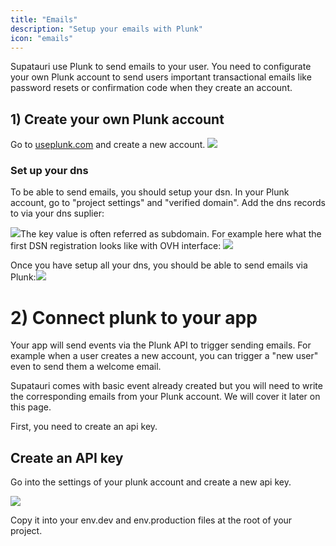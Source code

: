 ```yaml
---
title: "Emails"
description: "Setup your emails with Plunk"
icon: "emails"
---
```


Supatauri use Plunk to send emails to your user. You need to configurate your own Plunk account to  send users important transactional emails like password resets or confirmation code when they create an account.

## 1) Create your own Plunk account

Go to [useplunk.com](https://www.useplunk.com/) and create a new account. ![](/CleanShot2025-02-17at14.39.15.png)

### Set up your dns

To be able to send emails, you should setup your dsn. In your Plunk account, go to "project settings" and "verified domain". Add the dns records to via your dns suplier:&#x20;

![](/CleanShot2025-02-17at15.02.05.png)The key value is often referred as subdomain. For example here what the first DSN registration looks like with OVH interface:  ![](/CleanShot2025-02-17at15.03.40.png)

Once you have setup all your dns, you should be able to send emails via Plunk:![](/CleanShot2025-02-17at15.04.11.png)

# 2) Connect plunk to your app

Your app will send events via the Plunk API to trigger sending emails. For example when a user creates a new account, you can trigger a "new user" even to send them a welcome email.

Supatauri comes with basic event already created but you will need to write the corresponding emails from your Plunk account. We will cover it later on this page.

First, you need to create an api key.

## Create an API key

Go into the settings of your plunk account and create a new api key.

![](/CleanShot2025-02-17at15.04.40.png)

Copy it into your env.dev and env.production files at the root of your project.&#x20;